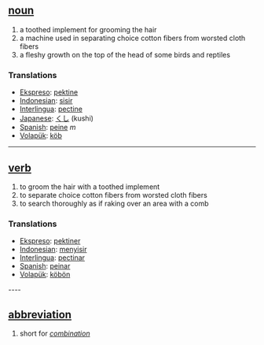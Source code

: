 == [[noun]] ==
# a toothed implement for grooming the hair
# a machine used in separating choice cotton fibers from worsted cloth fibers
# a fleshy growth on the top of the head of some birds and reptiles

=== Translations ===
*[[Ekspreso]]: [[pektine]]
*[[Indonesian]]: [[sisir]]
*[[Interlingua]]: [[pectine]]
*[[Japanese]]: [[くし]] (kushi)
*[[Spanish]]: [[peine]] ''m''
*[[Volapük]]: [[köb]]


----

== [[verb]] ==
# to groom the hair with a toothed implement
# to separate choice cotton fibers from worsted cloth fibers
# to search thoroughly as if raking over an area with a comb

=== Translations ===
*[[Ekspreso]]: [[pektiner]]
*[[Indonesian]]: [[sisir|menyisir]]
*[[Interlingua]]: [[pectinar]]
*[[Spanish]]: [[peinar]]
*[[Volapük]]: [[köbön]]

---- 

== [[abbreviation]] ==
# short for ''[[combination]]''